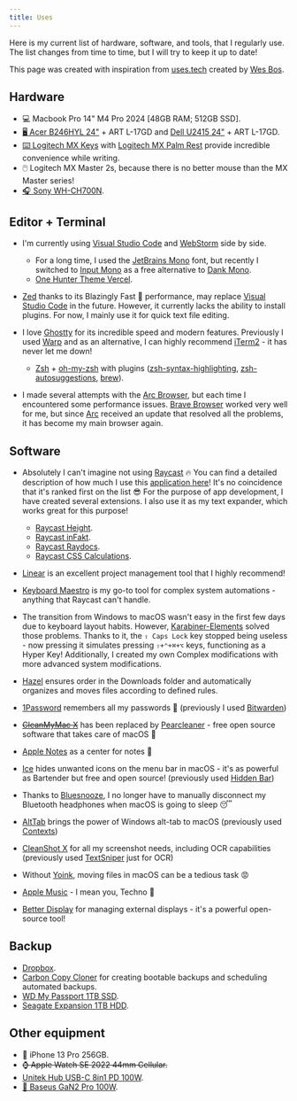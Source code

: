 ```yaml
---
title: Uses
---
```


Here is my current list of hardware, software, and tools, that I regularly use. The list changes from time to time, but I will try to keep it up to date!

This page was created with inspiration from [uses.tech](https://uses.tech/) created by [Wes Bos](https://wesbos.com/).

## Hardware

- 💻 Macbook Pro 14" M4 Pro 2024 \[48GB RAM; 512GB SSD].
- [🖥️ Acer B246HYL 24"](https://www.acer.com/pl-pl/monitors/business/b6/pdp/UM.QB6EE.A05) + ART L-17GD and [Dell U2415 24"](https://www1.la.dell.com/content/products/productdetails.aspx/dell-u2415?c=ag&cs=agdhs1&l=en&s=dhs&~tab=specstab) + ART L-17GD.
- [⌨️ Logitech MX Keys](https://www.logitech.com/pl-pl/products/keyboards/mx-keys-wireless-keyboard.html) with [Logitech MX Palm Rest](https://www.logitech.com/pl-pl/products/keyboards/mx-palm-rest.956-000001.html) provide incredible convenience while writing.
- 🖱️ Logitech MX Master 2s, because there is no better mouse than the MX Master series!
- [🎧 Sony WH-CH700N](https://www.sony.pl/electronics/sluchawki-palak-na-glowe/wh-ch700n).

## Editor + Terminal

- I'm currently using [Visual Studio Code](https://code.visualstudio.com/) and [WebStorm](https://www.jetbrains.com/webstorm/) side by side.

  - For a long time, I used the [JetBrains Mono](https://www.jetbrains.com/lp/mono/) font, but recently I switched to [Input Mono](https://input.djr.com/) as a free alternative to [Dank Mono](https://philpl.gumroad.com/l/dank-mono).
  - [One Hunter Theme Vercel](https://marketplace.visualstudio.com/items?itemName=RaillyHugo.one-hunter).

- [Zed](https://zed.dev/) thanks to its Blazingly Fast 🚀 performance, may replace [Visual Studio Code](https://code.visualstudio.com/) in the future. However, it currently lacks the ability to install plugins. For now, I mainly use it for quick text file editing.
- I love [Ghostty](https://ghostty.org/) for its incredible speed and modern features. Previously I used [Warp](https://www.warp.dev/) and as an alternative, I can highly recommend [iTerm2](https://iterm2.com/)[](https://fig.io/) - it has never let me down!

  - [Zsh](https://www.zsh.org/) + [oh-my-zsh](https://ohmyz.sh/) with plugins ([zsh-syntax-highlighting](https://github.com/zsh-users/zsh-syntax-highlighting), [zsh-autosuggestions](https://github.com/zsh-users/zsh-autosuggestions), [brew](https://brew.sh/index_pl)).

- I made several attempts with the [Arc Browser](https://arc.net/), but each time I encountered some performance issues. [Brave Browser](https://brave.com/pl/) worked very well for me, but since [Arc](https://arc.net/) received an update that resolved all the problems, it has become my main browser again.

## Software

- Absolutely I can't imagine not using [Raycast](https://www.raycast.com/) 🔥 You can find a detailed description of how much I use this [application here](https://www.raycast.com/community-stories/jakub-soboczynski)! It's no coincidence that it's ranked first on the list 😎 For the purpose of app development, I have created several extensions. I also use it as my text expander, which works great for this purpose!

  - [Raycast Height](https://www.raycast.com/teziovsky/height).
  - [Raycast inFakt](https://www.raycast.com/teziovsky/infakt).
  - [Raycast Raydocs](https://www.raycast.com/teziovsky/raydocs).
  - [Raycast CSS Calculations](https://www.raycast.com/teziovsky/css-calculations).

- [Linear](https://linear.app/) is an excellent project management tool that I highly recommend!
- [Keyboard Maestro](https://www.keyboardmaestro.com/main/) is my go-to tool for complex system automations - anything that Raycast can't handle.
- The transition from Windows to macOS wasn't easy in the first few days due to keyboard layout habits. However, [Karabiner-Elements](https://karabiner-elements.pqrs.org/) solved those problems. Thanks to it, the `⇪ Caps Lock` key stopped being useless - now pressing it simulates pressing `⇧+⌃+⌘+⌥` keys, functioning as a Hyper Key! Additionally, I created my own Complex modifications with more advanced system modifications.
- [Hazel](https://www.noodlesoft.com/) ensures order in the Downloads folder and automatically organizes and moves files according to defined rules.
- [1Password](https://1password.com/) remembers all my passwords 🔐 (previously I used [Bitwarden](https://bitwarden.com/))
- ~~[CleanMyMac X](https://cleanmymac.com/pl)~~ has been replaced by [Pearcleaner](https://github.com/alienator88/Pearcleaner) - free open source software that takes care of macOS 🧹
- [Apple Notes](https://apps.apple.com/us/app/notes/id1110145109) as a center for notes 📔
- [Ice](https://github.com/jordanbaird/Ice) hides unwanted icons on the menu bar in macOS - it's as powerful as Bartender but free and open source! (previously used [Hidden Bar](https://apps.apple.com/us/app/hidden-bar/id1452453066))
- Thanks to [Bluesnooze](https://github.com/odlp/bluesnooze), I no longer have to manually disconnect my Bluetooth headphones when macOS is going to sleep 😴
- [AltTab](https://alt-tab-macos.netlify.app/) brings the power of Windows alt-tab to macOS (previously used [Contexts](https://contexts.co/))
- [CleanShot X](https://cleanshot.com/) for all my screenshot needs, including OCR capabilities (previously used [TextSniper](https://textsniper.app/) just for OCR)
- Without [Yoink](https://apps.apple.com/pl/app/yoink-improved-drag-and-drop/id457622435?l=pl&mt=12), moving files in macOS can be a tedious task 😡
- [Apple Music](https://www.apple.com/pl/apple-music/) - I mean you, Techno 🖤
- [Better Display](https://github.com/waydabber/BetterDisplay) for managing external displays - it's a powerful open-source tool!

## Backup

- [Dropbox](https://www.dropbox.com/).
- [Carbon Copy Cloner](https://bombich.com/) for creating bootable backups and scheduling automated backups.
- [WD My Passport 1TB SSD](https://www.westerndigital.com/pl-pl/products/portable-drives/wd-my-passport-usb-3-2-ssd#WDBAGF0010BBL-WESN).
- [Seagate Expansion 1TB HDD](https://www.seagate.com/pl/pl/products/external-hard-drives/expansion-external-drives/).

## Other equipment

- 📱 iPhone 13 Pro 256GB.
- ~~⌚ Apple Watch SE 2022 44mm Cellular.~~
- [Unitek Hub USB-C 8in1 PD 100W](https://www.unitek-products.com/products/8-in-1-usb-c-hub).
- [🔌 Baseus GaN2 Pro 100W](https://e-baseus.com/product-pol-3502-Baseus-GaN2-Pro-Ladowarka-sieciowa-4x-USB-USB-C-QC-4-0-PD-Huawei-SCP-Samsung-AFC-100W-kabel.html).
